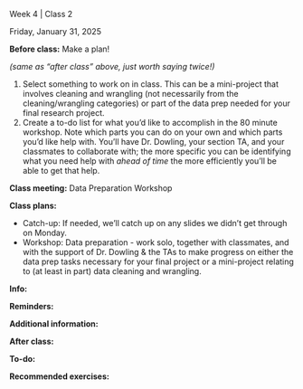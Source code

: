 
<!-- 

Find and replace:

- 4 : week number (numeral only)
- 2 : class number (per week, numeral only)
- Friday, January 31, 2025 : date in format Monday, January 1, 2025
- Data Preparation Workshop : brief title/topic of the class meeting

TODO: see if there's a way to make these variables
The problem is that if they are includes with multiple on the index page, the variables would need to process before being included. 

-->

<!--
#### Announcements/Housekeeping/Etc

Text to appear before the accordion

-->

:::::::::::::::::::::::::::::: {#w4c2 .accordion}

:::: accordion-item
::: {.accordion-header .titlebox}
Week 4 | Class 2
:::
::::

:::: accordion-item
::: {.datebox}
Friday, January 31, 2025
:::
::::

::::::: accordion-item
:::: accordion-header
::: {.accordion-button .collapsed .prepbox type="button" data-bs-toggle="collapse" data-bs-target="#prep-w4c2" aria-expanded="false" aria-controls="prep-w4c2"}
**Before class:** Make a plan!
:::
::::

:::: {#prep-w4c2 .accordion-collapse .collapse data-bs-parent="#w4c2"}
::: accordion-body

*(same as "after class" above, just worth saying twice!)*

1. Select something to work on in class. This can be a mini-project that involves cleaning and wrangling (not necessarily from the cleaning/wrangling categories) or part of the data prep needed for your final research project.
2. Create a to-do list for what you'd like to accomplish in the 80 minute workshop. Note which parts you can do on your own and which parts you'd like help with. You'll have Dr. Dowling, your section TA, and your classmates to collaborate with; the more specific you can be identifying what you need help with *ahead of time* the more efficiently you'll be able to get that help.

:::
::::
:::::::

::::::: accordion-item
:::: accordion-header
::: {.accordion-button .collapsed .classbox type="button" data-bs-toggle="collapse" data-bs-target="#class-w4c2" aria-expanded="false" aria-controls="class-w4c2"}
**Class meeting:** Data Preparation Workshop
:::
::::

:::: {#class-w4c2 .accordion-collapse .collapse data-bs-parent="#w4c2"}
::: accordion-body


**Class plans:**

-   Catch-up: If needed, we'll catch up on any slides we didn't get through on Monday.
- Workshop: Data preparation - work solo, together with classmates, and with the support of Dr. Dowling & the TAs to make progress on either the data prep tasks necessary for your final project or a mini-project relating to (at least in part) data cleaning and wrangling.

:::
::::
:::::::


::::::: accordion-item
:::: accordion-header
::: {.accordion-button .collapsed .infobox type="button" data-bs-toggle="collapse" data-bs-target="#info-w4c2" aria-expanded="false" aria-controls="info-w4c2"}
**Info:** 
:::
::::

:::: {#info-w4c2 .accordion-collapse .collapse data-bs-parent="#w4c2"}
::: accordion-body
**Reminders:**

**Additional information:**
:::
::::
:::::::

::::::: accordion-item
:::: accordion-header
::: {.accordion-button .collapsed .todobox type="button" data-bs-toggle="collapse" data-bs-target="#post-4c2" aria-expanded="false" aria-controls="after-w4c2"}
**After class:** 
:::
::::

:::: {#post-4c2 .accordion-collapse .collapse data-bs-parent="#w4c2"}
::: accordion-body

**To-do:** 

**Recommended exercises:** 

:::
::::
:::::::
::::::::::::::::::::::::::::::
